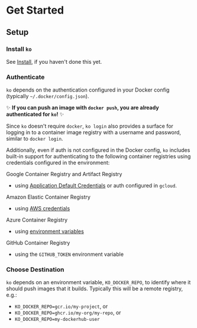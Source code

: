 # Get Started

## Setup 

### Install `ko`

See [Install](./install), if you haven't done this yet.

### Authenticate

`ko` depends on the authentication configured in your Docker config (typically `~/.docker/config.json`).

✨ **If you can push an image with `docker push`, you are already authenticated for `ko`!** ✨

Since `ko` doesn't require `docker`, `ko login` also provides a surface for logging in to a container image registry with a username and password, similar to `docker login`.

Additionally, even if auth is not configured in the Docker config, `ko` includes built-in support for authenticating to the following container registries using credentials configured in the environment:

Google Container Registry and Artifact Registry
  - using [Application Default Credentials](https://cloud.google.com/docs/authentication/production) or auth configured in `gcloud`.

Amazon Elastic Container Registry
  - using [AWS credentials](https://github.com/awslabs/amazon-ecr-credential-helper/#aws-credentials)

Azure Container Registry
  - using [environment variables](https://github.com/chrismellard/docker-credential-acr-env/)

GitHub Container Registry
  - using the `GITHUB_TOKEN` environment variable

### Choose Destination

`ko` depends on an environment variable, `KO_DOCKER_REPO`, to identify where it should push images that it builds. Typically this will be a remote registry, e.g.:

- `KO_DOCKER_REPO=gcr.io/my-project`, or
- `KO_DOCKER_REPO=ghcr.io/my-org/my-repo`, or
- `KO_DOCKER_REPO=my-dockerhub-user`